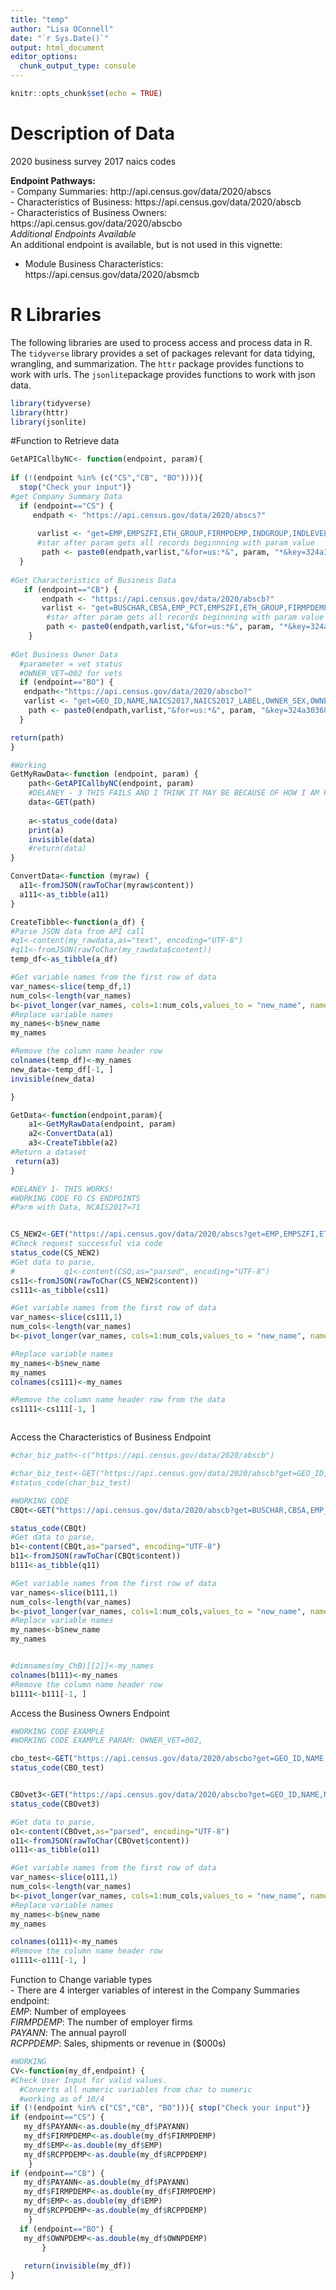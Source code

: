 ```yaml
---
title: "temp"
author: "Lisa OConnell"
date: "`r Sys.Date()`"
output: html_document
editor_options: 
  chunk_output_type: console
---
```


```r
knitr::opts_chunk$set(echo = TRUE)
```

# Description of Data
2020 business survey
2017 naics codes

__Endpoint Pathways:__  
-  Company Summaries: http://api.census.gov/data/2020/abscs   
  -  Characteristics of Business: https://api.census.gov/data/2020/abscb  
-  Characteristics of Business Owners: https://api.census.gov/data/2020/abscbo  
*Additional Endpoints Available*  
An additional endpoint is available, but is not used in this vignette:  

- Module Business Characteristics: https://api.census.gov/data/2020/absmcb  

# R Libraries
The following libraries are used to process access and process data in R.  The `tidyverse` library provides a set of packages relevant for data tidying, wrangling, and summarization.  The `httr` package provides functions to work with urls.  The `jsonlite`package provides functions to work with json data.  

```r
library(tidyverse)
library(httr)
library(jsonlite)
```


#Function to Retrieve data

```r

GetAPICallbyNC<- function(endpoint, param){
 
if (!(endpoint %in% (c("CS","CB", "BO")))){ 
  stop("Check your input")}  
#get Company Summary Data
  if (endpoint=="CS") { 
     endpath <- "https://api.census.gov/data/2020/abscs?"
  
      varlist <- "get=EMP,EMPSZFI,ETH_GROUP,FIRMPDEMP,INDGROUP,INDLEVEL,PAYANN,RCPPDEMP,RCPSZFI,RACE_GROUP,SECTOR,SEX,STATE,URSZFI,VET_GROUP,YEAR"
      #star after param gets all records beginnning with param value
       path <- paste0(endpath,varlist,"&for=us:*&", param, "*&key=324a30368aa24fca02eb737c15d7c32c63c891cb")
  }
  
#Get Characteristics of Business Data
   if (endpoint=="CB") { 
       endpath <- "https://api.census.gov/data/2020/abscb?"
       varlist <- "get=BUSCHAR,CBSA,EMP_PCT,EMPSZFI,ETH_GROUP,FIRMPDEMP,INDGROUP,INDLEVEL,PAYANN,QDESC,RACE_GROUP,RCPPDEMP,RCPSZFI,SECTOR,SEX,STATE,SUBSECTOR,SUMLEVEL,URSZFI,VET_GROUP,YEAR,YIBSZFI"
        #star after param gets all records beginnning with param value
        path <- paste0(endpath,varlist,"&for=us:*&", param, "*&key=324a30368aa24fca02eb737c15d7c32c63c891cb")
    }
  
#Get Business Owner Data  
  #parameter = vet status 
  #OWNER_VET=002 for vets
  if (endpoint=="BO") { 
   endpath<-"https://api.census.gov/data/2020/abscbo?"
   varlist <- "get=GEO_ID,NAME,NAICS2017,NAICS2017_LABEL,OWNER_SEX,OWNER_SEX_LABEL,OWNER_ETH,OWNER_ETH_LABEL,OWNER_RACE,OWNER_RACE_LABEL,OWNER_VET,OWNER_VET_LABEL,QDESC,QDESC_LABEL,OWNCHAR,OWNCHAR_LABEL,YEAR,OWNPDEMP"
    path <- paste0(endpath,varlist,"&for=us:*&", param, "&key=324a30368aa24fca02eb737c15d7c32c63c891cb")
  }

return(path)
}

```



```r
#Working
GetMyRawData<-function (endpoint, param) {
    path<-GetAPICallbyNC(endpoint, param)
    #DELANEY - 3 THIS FAILS AND I THINK IT MAY BE BECAUSE OF HOW I AM PASSING STRING ...do the "" fall off?
    data<-GET(path)
    
    a<-status_code(data)
    print(a)
    invisible(data)
    #return(data)
}

```



```r
ConvertData<-function (myraw) {
  a11<-fromJSON(rawToChar(myraw$content))
  a111<-as_tibble(a11)
}

```


```r
CreateTibble<-function(a_df) {
#Parse JSON data from API call
#q1<-content(my_rawdata,as="text", encoding="UTF-8")
#q11<-fromJSON(rawToChar(my_rawdata$content))
temp_df<-as_tibble(a_df)

#Get variable names from the first row of data
var_names<-slice(temp_df,1)
num_cols<-length(var_names)
b<-pivot_longer(var_names, cols=1:num_cols,values_to = "new_name", names_to="old_name")
#Replace variable names
my_names<-b$new_name
my_names

#Remove the column name header row
colnames(temp_df)<-my_names
new_data<-temp_df[-1, ]
invisible(new_data)

}
```

```r
GetData<-function(endpoint,param){
    a1<-GetMyRawData(endpoint, param)
    a2<-ConvertData(a1)
    a3<-CreateTibble(a2)
#Return a dataset
 return(a3)    
}    

```


```r
#DELANEY 1- THIS WORKS!
#WORKING CODE FO CS ENDPOINTS
#Parm with Data, NCAIS2017=71


CS_NEW2<-GET("https://api.census.gov/data/2020/abscs?get=EMP,EMPSZFI,ETH_GROUP,FIRMPDEMP,INDGROUP,INDLEVEL,PAYANN,RCPPDEMP,RCPSZFI,RACE_GROUP,SECTOR,SEX,STATE,URSZFI,VET_GROUP,YEAR&for=us:*&NAICS2017=71*&key=324a30368aa24fca02eb737c15d7c32c63c891cb")
#Check request successful via code
status_code(CS_NEW2)
#Get data to parse, 
#           q1<-content(CSQ,as="parsed", encoding="UTF-8")
cs11<-fromJSON(rawToChar(CS_NEW2$content))
cs111<-as_tibble(cs11)

#Get variable names from the first row of data
var_names<-slice(cs111,1)
num_cols<-length(var_names)
b<-pivot_longer(var_names, cols=1:num_cols,values_to = "new_name", names_to="old_name")

#Replace variable names
my_names<-b$new_name
my_names
colnames(cs111)<-my_names

#Remove the column name header row from the data
cs1111<-cs111[-1, ]



```



Access the Characteristics of Business Endpoint 

```r
#char_biz_path<-c("https://api.census.gov/data/2020/abscb")

#char_biz_test<-GET("https://api.census.gov/data/2020/abscb?get=GEO_ID,NAME,NAICS2017,NAICS2017_LABEL,SEX,SEX_LABEL,ETH_GROUP,ETH_GROUP_LABEL,RACE_GROUP,RACE_GROUP_LABEL,VET_GROUP,VET_GROUP_LABEL,QDESC,QDESC_LABEL,BUSCHAR,BUSCHAR_LABEL,YEAR,FIRMPDEMP,FIRMPDEMP_F,FIRMPDEMP_PCT,FIRMPDEMP_PCT_F,RCPPDEMP,RCPPDEMP_F,RCPPDEMP_PCT,RCPPDEMP_PCT_F,EMP,EMP_F,EMP_PCT,EMP_PCT_F,PAYANN,PAYANN_F,PAYANN_PCT,PAYANN_PCT_F,FIRMPDEMP_S,FIRMPDEMP_S_F,FIRMPDEMP_PCT_S,FIRMPDEMP_PCT_S_F,RCPPDEMP_S,RCPPDEMP_S_F,RCPPDEMP_PCT_S,RCPPDEMP_PCT_S_F,EMP_S,EMP_S_F,EMP_PCT_S,EMP_PCT_S_F,PAYANN_S,PAYANN_S_F,PAYANN_PCT_S,PAYANN_PCT_S_F&for=us:*&QDESC_LABEL=SPOUSES&key=324a30368aa24fca02eb737c15d7c32c63c891cb")
#status_code(char_biz_test)

#WORKING CODE
CBQt<-GET("https://api.census.gov/data/2020/abscb?get=BUSCHAR,CBSA,EMP_PCT,EMPSZFI,ETH_GROUP,FIRMPDEMP,INDGROUP,INDLEVEL,PAYANN,QDESC,RACE_GROUP,RCPPDEMP,RCPSZFI,SECTOR,SEX,STATE,SUBSECTOR,SUMLEVEL,URSZFI,VET_GROUP,YEAR,YIBSZFI&for=us:*&NAICS2017=71&key=324a30368aa24fca02eb737c15d7c32c63c891cb")

status_code(CBQt)
#Get data to parse, 
b1<-content(CBQt,as="parsed", encoding="UTF-8")
b11<-fromJSON(rawToChar(CBQt$content))
b111<-as_tibble(q11)

#Get variable names from the first row of data
var_names<-slice(b111,1)
num_cols<-length(var_names)
b<-pivot_longer(var_names, cols=1:num_cols,values_to = "new_name", names_to="old_name")
#Replace variable names
my_names<-b$new_name
my_names


#dimnames(my_ChB)[[2]]<-my_names
colnames(b111)<-my_names
#Remove the column name header row
b1111<-b111[-1, ]

```

Access the Business Owners Endpoint
```r

#WORKING CODE EXAMPLE
#WORKING CODE EXAMPLE PARAM: OWNER_VET=002, 

cbo_test<-GET("https://api.census.gov/data/2020/abscbo?get=GEO_ID,NAME,NAICS2017,NAICS2017_LABEL,OWNER_SEX,OWNER_SEX_LABEL,OWNER_ETH,OWNER_ETH_LABEL,OWNER_RACE,OWNER_RACE_LABEL,OWNER_VET,OWNER_VET_LABEL,QDESC,QDESC_LABEL,OWNCHAR,OWNCHAR_LABEL,YEAR,OWNPDEMP,OWNPDEMP_F,OWNPDEMP_PCT,OWNPDEMP_PCT_F,OWNPDEMP_S,OWNPDEMP_S_F,OWNPDEMP_PCT_S,OWNPDEMP_PCT_S_F&for=us:*&QDESC_LABEL=YRACQBUS&key=324a30368aa24fca02eb737c15d7c32c63c891cb")
status_code(CBO_test)


CBOvet3<-GET("https://api.census.gov/data/2020/abscbo?get=GEO_ID,NAME,NAICS2017,NAICS2017_LABEL,OWNER_SEX,OWNER_SEX_LABEL,OWNER_ETH,OWNER_ETH_LABEL,OWNER_RACE,OWNER_RACE_LABEL,OWNER_VET,OWNER_VET_LABEL,QDESC,QDESC_LABEL,OWNCHAR,OWNCHAR_LABEL,YEAR,OWNPDEMP&for=us:*&OWNER_VET=002&key=324a30368aa24fca02eb737c15d7c32c63c891cb")
status_code(CBOvet3)

#Get data to parse, 
o1<-content(CBOvet,as="parsed", encoding="UTF-8")
o11<-fromJSON(rawToChar(CBOvet$content))
o111<-as_tibble(o11)

#Get variable names from the first row of data
var_names<-slice(o111,1)
num_cols<-length(var_names)
b<-pivot_longer(var_names, cols=1:num_cols,values_to = "new_name", names_to="old_name")
#Replace variable names
my_names<-b$new_name
my_names

colnames(o111)<-my_names
#Remove the column name header row
o1111<-o111[-1, ]


```



Function to Change variable types  
- There are 4 interger variables of interest in the Company Summaries endpoint:  
 *EMP*: Number of employees  
 *FIRMPDEMP*: The number of employer firms  
 *PAYANN*: The annual payroll  
 *RCPPDEMP*: Sales, shipments or revenue in ($000s)  
 

```r
#WORKING
CV<-function(my_df,endpoint) {
#Check User Input for valid values.
  #Converts all numeric variables from char to numeric
  #working as of 10/4
if (!(endpoint %in% c("CS","CB", "BO"))){ stop("Check your input")}  
if (endpoint=="CS") { 
   my_df$PAYANN<-as.double(my_df$PAYANN)
   my_df$FIRMPDEMP<-as.double(my_df$FIRMPDEMP)
   my_df$EMP<-as.double(my_df$EMP)
   my_df$RCPPDEMP<-as.double(my_df$RCPPDEMP)
    }
if (endpoint=="CB") { 
   my_df$PAYANN<-as.double(my_df$PAYANN)
   my_df$FIRMPDEMP<-as.double(my_df$FIRMPDEMP)
   my_df$EMP<-as.double(my_df$EMP)
   my_df$RCPPDEMP<-as.double(my_df$RCPPDEMP)
    }
  if (endpoint=="BO") { 
   my_df$OWNPDEMP<-as.double(my_df$OWNPDEMP)
       } 
  
   return(invisible(my_df))
}  
  
```

